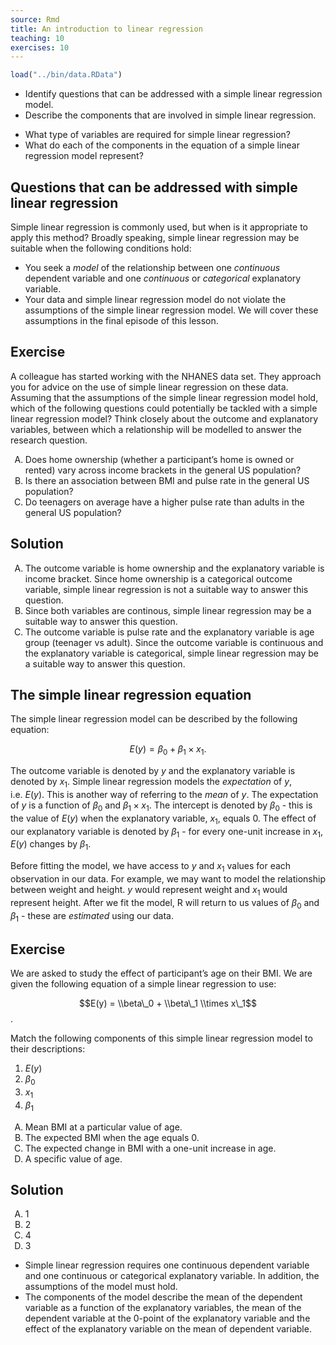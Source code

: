 ```yaml
---
source: Rmd
title: An introduction to linear regression
teaching: 10
exercises: 10
---
```


```r
load("../bin/data.RData")
```

::::::::::::::::::::::::::::::::::::::: objectives

- Identify questions that can be addressed with a simple linear regression model.
- Describe the components that are involved in simple linear regression.

::::::::::::::::::::::::::::::::::::::::::::::::::

:::::::::::::::::::::::::::::::::::::::: questions

- What type of variables are required for simple linear regression?
- What do each of the components in the equation of a simple linear regression model represent?

::::::::::::::::::::::::::::::::::::::::::::::::::

## Questions that can be addressed with simple linear regression

Simple linear regression is commonly used, but when is it appropriate to apply this method? Broadly speaking, simple linear regression may be suitable when the following conditions hold:

- You seek a *model* of the relationship between one *continuous* dependent variable and one *continuous* or *categorical* explanatory variable.
- Your data and simple linear regression model do not violate the assumptions of the simple linear regression model. We will cover these assumptions in the final episode of this lesson.

:::::::::::::::::::::::::::::::::::::::  challenge

## Exercise

A colleague has started working with the NHANES data set. They approach
you for advice on the use of simple linear regression on these data.
Assuming that the assumptions of the simple linear regression model hold, which
of the following questions could potentially be tackled with a simple
linear regression model? Think closely about the outcome and explanatory
variables, between which a relationship will be modelled to answer the
research question.

A) Does home ownership (whether a participant's home is owned or rented)
vary across income brackets in the general US population?  
B) Is there an association between BMI and pulse rate in the general US population?  
C) Do teenagers on average have a higher pulse rate than adults in the
general US population?

:::::::::::::::  solution

## Solution

A) The outcome variable is home ownership and the explanatory variable is
income bracket.
Since home ownership is a categorical outcome variable, simple linear regression is not
a suitable way to answer this question.  
B) Since both variables are continous, simple linear regression may be
a suitable way to answer this question.  
C) The outcome variable is pulse rate and the explanatory variable is age group
(teenager vs adult). Since the outcome variable is
continuous and the explanatory variable is categorical,
simple linear regression may be a suitable way to answer this question.



:::::::::::::::::::::::::

::::::::::::::::::::::::::::::::::::::::::::::::::

## The simple linear regression equation

The simple linear regression model can be described by the following equation:

$$
E(y) = \beta_0 + \beta_1 \times x_1.
$$

The outcome variable is denoted by $y$ and the explanatory variable is denoted by $x_1$. Simple linear regression models the *expectation* of $y$, i.e. $E(y)$. This is another way of referring to the *mean* of $y$. The expectation of $y$ is a function of $\beta_0$ and $\beta_1 \times x_1$. The intercept is denoted by $\beta_0$ - this is the value of $E(y)$ when the explanatory variable, $x_1$, equals 0. The effect of our explanatory variable is denoted by $\beta_1$ - for every one-unit increase in $x_1$, $E(y)$ changes by $\beta_1$.

Before fitting the model, we have access to $y$ and $x_1$ values for each observation in our data. For example, we may want to model the relationship between weight and height. $y$ would represent weight and $x_1$ would represent height. After we fit the model, R will return to us values of $\beta_0$ and $\beta_1$ - these are *estimated* using our data.

:::::::::::::::::::::::::::::::::::::::  challenge

## Exercise

We are asked to study the effect of participant's age on their BMI. We are given the following equation of a simple linear regression to use:

$$E(y) = \\beta\_0 + \\beta\_1 \\times x\_1$$.

Match the following components of this simple linear regression model to their
descriptions:

1. $E(y)$
2. ${\beta}_0$
3. $x_1$
4. ${\beta}_1$

A) Mean BMI at a particular value of age.  
B) The expected BMI when the age equals 0.  
C) The expected change in BMI with a one-unit increase in age.  
D) A specific value of age.

:::::::::::::::  solution

## Solution

A) 1  
B) 2  
C) 4  
D) 3  



:::::::::::::::::::::::::

::::::::::::::::::::::::::::::::::::::::::::::::::

:::::::::::::::::::::::::::::::::::::::: keypoints

- Simple linear regression requires one continuous dependent variable and one continuous or categorical explanatory variable. In addition, the assumptions of the model must hold.
- The components of the model describe the mean of the dependent variable as a function of the explanatory variables, the mean of the dependent variable at the 0-point of the explanatory variable and the effect of the explanatory variable on the mean of dependent variable.

::::::::::::::::::::::::::::::::::::::::::::::::::


